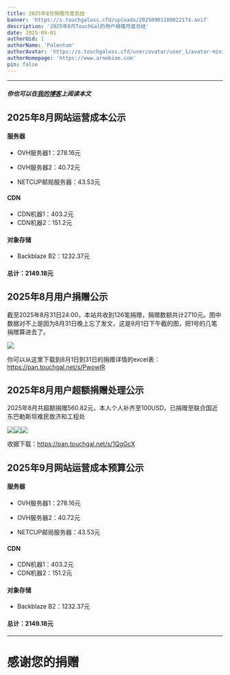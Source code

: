 ```yaml
---
title: 2025年8月捐赠月度总结
banner: 'https://s.touchgaloss.cfd/uploads/20250901180022174.avif'
description: '2025年8月TouchGal的用户捐赠月度总结'
date: 2025-09-01
authorUid: 1
authorName: 'Palentum'
authorAvatar: 'https://s.touchgaloss.cfd/user/avatar/user_1/avatar-mini.avif'
authorHomepage: 'https://www.arnebiae.com'
pin: false
---
```


---

##### 你也可以在[我的博客](https://www.arnebiae.com/p/202508dona/)上阅读本文

## 2025年8月网站运营成本公示

#### 服务器

- OVH服务器1：278.16元

- OVH服务器2：40.72元

- NETCUP邮局服务器：43.53元

#### CDN

- CDN机器1：403.2元
- CDN机器2：151.2元

#### 对象存储

- Backblaze B2：1232.37元

#### 总计：2149.18元

## 2025年8月用户捐赠公示

截至2025年8月31日24:00，本站共收到126笔捐赠，捐赠数额共计2710元。图中数据对不上是因为8月31日晚上忘了发文，这是9月1日下午截的图，把1号的几笔捐赠算进去了。

![](https://s.touchgaloss.cfd/uploads/20250901180129694.avif)

你可以从这里下载到8月1日到31日的捐赠详情的excel表：https://pan.touchgal.net/s/PwowIR

## 2025年8月用户超额捐赠处理公示

2025年8月共超额捐赠560.82元，本人个人补齐至100USD，已捐赠至联合国近东巴勒斯坦难民救济和工程处

![](https://s.touchgaloss.cfd/uploads/20250901180142737.avif)![](https://s.touchgaloss.cfd/uploads/20250901180157564.avif)![](https://s.touchgaloss.cfd/uploads/20250901180207793.avif)

收据下载：https://pan.touchgal.net/s/1QgGcX

## 2025年9月网站运营成本预算公示

#### 服务器

- OVH服务器1：278.16元

- OVH服务器2：40.72元

- NETCUP邮局服务器：43.53元

#### CDN

- CDN机器1：403.2元
- CDN机器2：151.2元

#### 对象存储

- Backblaze B2：1232.37元

#### 总计：2149.18元

---

# 感谢您的捐赠